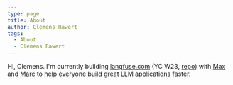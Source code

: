 ```yaml
---
type: page
title: About
author: Clemens Rawert
tags:
  - About
  - Clemens Rawert
---
```


Hi, Clemens. I'm currently building [langfuse.com](https://langfuse.com) (YC W23, [repo](https://github.com/langfuse/langfuse)) with [Max](https://twitter.com/maxdeichmann) and [Marc](https://twitter.com/rawert) to help everyone build great LLM applications faster.
